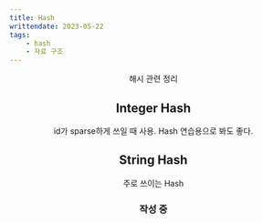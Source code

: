 ```yaml
---
title: Hash
writtendate: 2023-05-22
tags:
    - hash
    - 자료 구조
---
```


<Header />

해시 관련 정리


## Integer Hash

id가 sparse하게 쓰일 때 사용. Hash 연습용으로 봐도 좋다.

## String Hash

주로 쓰이는 Hash

### 작성 중

<TagList />
<Comment />
